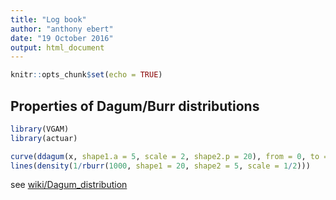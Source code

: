 ```yaml
---
title: "Log book"
author: "anthony ebert"
date: "19 October 2016"
output: html_document
---
```


```r
knitr::opts_chunk$set(echo = TRUE)
```

## Properties of Dagum/Burr distributions

```r
library(VGAM)
library(actuar)

```

```r
curve(ddagum(x, shape1.a = 5, scale = 2, shape2.p = 20), from = 0, to = 30)
lines(density(1/rburr(1000, shape1 = 20, shape2 = 5, scale = 1/2)))
```

see [wiki/Dagum_distribution](https://en.wikipedia.org/wiki/Dagum_distribution)

